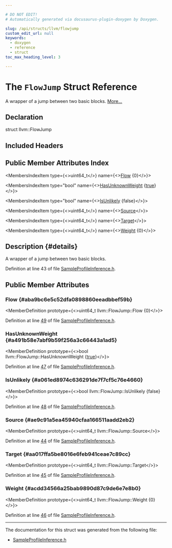 ```yaml
---

# DO NOT EDIT!
# Automatically generated via docusaurus-plugin-doxygen by Doxygen.

slug: /api/structs/llvm/flowjump
custom_edit_url: null
keywords:
  - doxygen
  - reference
  - struct
toc_max_heading_level: 3

---
```





# The `FlowJump` Struct Reference

<DoxygenPage pluginConfig={pluginConfig}>

A wrapper of a jump between two basic blocks. <a href="#details">More...</a>

## Declaration

<CodeBlock>struct llvm::FlowJump</CodeBlock>

## Included Headers

<IncludesList>
<IncludesListItem
  filePath="llvm/Transforms/Utils/SampleProfileInference.h"
  permalink="/docs/api/files/include/include/llvm/include/llvm/transforms/include/llvm/transforms/utils/sampleprofileinference-h"
  isLocal="true" />
</IncludesList>

## Public Member Attributes Index

<MembersIndex>

<MembersIndexItem
  type={<>uint64&#95;t</>}
  name={<><a href="#aba9bc6e5c52dfa0898860eeadbbef59b">Flow</a> &#123;0&#125;</>}>
</MembersIndexItem>

<MembersIndexItem
  type="bool"
  name={<><a href="#a491b58e7abf9b59f256a3c66443a1ad5">HasUnknownWeight</a> &#123;<a href="/docs/api/files/lib/lib/analysis/basicaliasanalysis-cpp/#af6d5cafbdfc5313e65d990120021a3ec">true</a>&#125;</>}>
</MembersIndexItem>

<MembersIndexItem
  type="bool"
  name={<><a href="#a061ed8974c636291de7f7cf5c76e4660">IsUnlikely</a> &#123;false&#125;</>}>
</MembersIndexItem>

<MembersIndexItem
  type={<>uint64&#95;t</>}
  name={<><a href="#ae9c91a5ea45940cfaa166511aadd2eb2">Source</a></>}>
</MembersIndexItem>

<MembersIndexItem
  type={<>uint64&#95;t</>}
  name={<><a href="#aa017ffa5be8016e6feb941ceae7c89cc">Target</a></>}>
</MembersIndexItem>

<MembersIndexItem
  type={<>uint64&#95;t</>}
  name={<><a href="#acdd34566a25bab9890d87c9de6e7e8b0">Weight</a> &#123;0&#125;</>}>
</MembersIndexItem>

</MembersIndex>

## Description {#details}

A wrapper of a jump between two basic blocks.

Definition at line 43 of file <a href="/docs/api/files/include/include/llvm/include/llvm/transforms/include/llvm/transforms/utils/sampleprofileinference-h">SampleProfileInference.h</a>.

<SectionDefinition>

## Public Member Attributes

### Flow {#aba9bc6e5c52dfa0898860eeadbbef59b}

<MemberDefinition
  prototype={<>uint64&#95;t llvm::FlowJump::Flow &#123;0&#125;</>}>

Definition at line <a href="/docs/api/files/include/include/llvm/include/llvm/transforms/include/llvm/transforms/utils/sampleprofileinference-h/#l00049">49</a> of file <a href="/docs/api/files/include/include/llvm/include/llvm/transforms/include/llvm/transforms/utils/sampleprofileinference-h">SampleProfileInference.h</a>.
</MemberDefinition>

### HasUnknownWeight {#a491b58e7abf9b59f256a3c66443a1ad5}

<MemberDefinition
  prototype={<>bool llvm::FlowJump::HasUnknownWeight &#123;<a href="/docs/api/files/lib/lib/analysis/basicaliasanalysis-cpp/#af6d5cafbdfc5313e65d990120021a3ec">true</a>&#125;</>}>

Definition at line <a href="/docs/api/files/include/include/llvm/include/llvm/transforms/include/llvm/transforms/utils/sampleprofileinference-h/#l00047">47</a> of file <a href="/docs/api/files/include/include/llvm/include/llvm/transforms/include/llvm/transforms/utils/sampleprofileinference-h">SampleProfileInference.h</a>.
</MemberDefinition>

### IsUnlikely {#a061ed8974c636291de7f7cf5c76e4660}

<MemberDefinition
  prototype={<>bool llvm::FlowJump::IsUnlikely &#123;false&#125;</>}>

Definition at line <a href="/docs/api/files/include/include/llvm/include/llvm/transforms/include/llvm/transforms/utils/sampleprofileinference-h/#l00048">48</a> of file <a href="/docs/api/files/include/include/llvm/include/llvm/transforms/include/llvm/transforms/utils/sampleprofileinference-h">SampleProfileInference.h</a>.
</MemberDefinition>

### Source {#ae9c91a5ea45940cfaa166511aadd2eb2}

<MemberDefinition
  prototype={<>uint64&#95;t llvm::FlowJump::Source</>}>

Definition at line <a href="/docs/api/files/include/include/llvm/include/llvm/transforms/include/llvm/transforms/utils/sampleprofileinference-h/#l00044">44</a> of file <a href="/docs/api/files/include/include/llvm/include/llvm/transforms/include/llvm/transforms/utils/sampleprofileinference-h">SampleProfileInference.h</a>.
</MemberDefinition>

### Target {#aa017ffa5be8016e6feb941ceae7c89cc}

<MemberDefinition
  prototype={<>uint64&#95;t llvm::FlowJump::Target</>}>

Definition at line <a href="/docs/api/files/include/include/llvm/include/llvm/transforms/include/llvm/transforms/utils/sampleprofileinference-h/#l00045">45</a> of file <a href="/docs/api/files/include/include/llvm/include/llvm/transforms/include/llvm/transforms/utils/sampleprofileinference-h">SampleProfileInference.h</a>.
</MemberDefinition>

### Weight {#acdd34566a25bab9890d87c9de6e7e8b0}

<MemberDefinition
  prototype={<>uint64&#95;t llvm::FlowJump::Weight &#123;0&#125;</>}>

Definition at line <a href="/docs/api/files/include/include/llvm/include/llvm/transforms/include/llvm/transforms/utils/sampleprofileinference-h/#l00046">46</a> of file <a href="/docs/api/files/include/include/llvm/include/llvm/transforms/include/llvm/transforms/utils/sampleprofileinference-h">SampleProfileInference.h</a>.
</MemberDefinition>

</SectionDefinition>

<hr/>

The documentation for this struct was generated from the following file:

<ul>
<li><a href="/docs/api/files/include/include/llvm/include/llvm/transforms/include/llvm/transforms/utils/sampleprofileinference-h">SampleProfileInference.h</a></li>
</ul>

</DoxygenPage>
